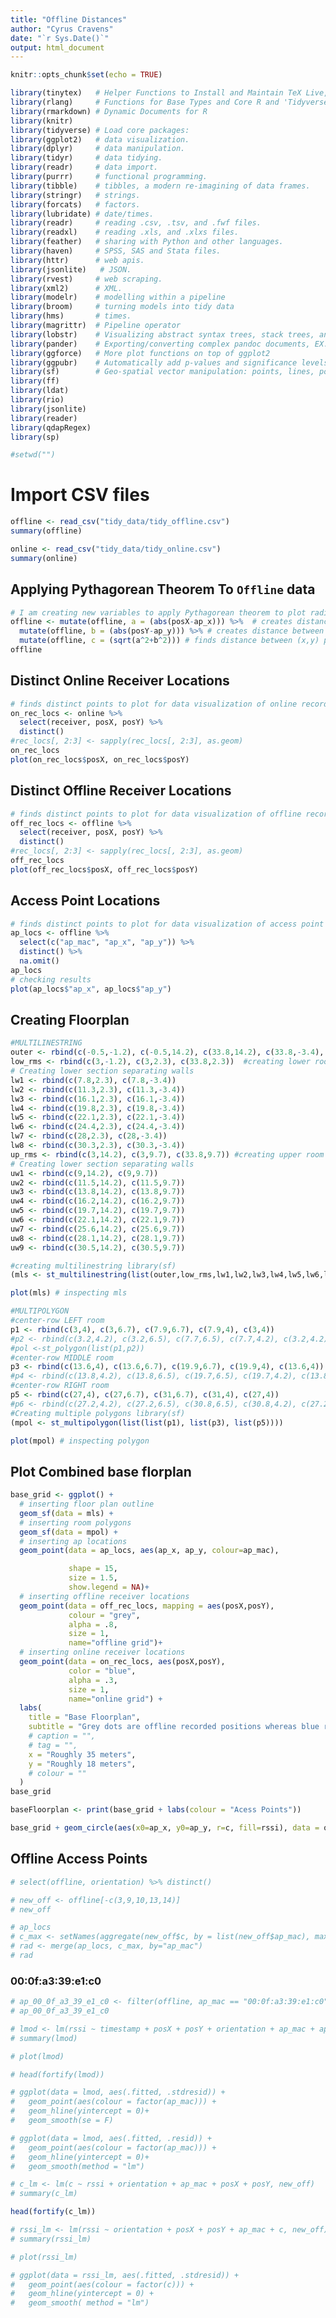 ```yaml
---
title: "Offline Distances"
author: "Cyrus Cravens"
date: "`r Sys.Date()`"
output: html_document
---
```

```r
knitr::opts_chunk$set(echo = TRUE)
```

```r
library(tinytex)   # Helper Functions to Install and Maintain TeX Live, and Compile LaTeX Documents
library(rlang)     # Functions for Base Types and Core R and 'Tidyverse' Features
library(rmarkdown) # Dynamic Documents for R
library(knitr)
library(tidyverse) # Load core packages:
library(ggplot2)   # data visualization.
library(dplyr)     # data manipulation.
library(tidyr)     # data tidying.
library(readr)     # data import.
library(purrr)     # functional programming.
library(tibble)    # tibbles, a modern re-imagining of data frames.
library(stringr)   # strings.
library(forcats)   # factors.
library(lubridate) # date/times.
library(readr)     # reading .csv, .tsv, and .fwf files.
library(readxl)    # reading .xls, and .xlxs files.
library(feather)   # sharing with Python and other languages.
library(haven)     # SPSS, SAS and Stata files.
library(httr)      # web apis.
library(jsonlite)   # JSON.
library(rvest)     # web scraping.
library(xml2)      # XML.
library(modelr)    # modelling within a pipeline
library(broom)     # turning models into tidy data
library(hms)       # times.
library(magrittr)  # Pipeline operator
library(lobstr)    # Visualizing abstract syntax trees, stack trees, and object sizes
library(pander)    # Exporting/converting complex pandoc documents, EX: df to Pandoc table
library(ggforce)   # More plot functions on top of ggplot2
library(ggpubr)    # Automatically add p-values and significance levels  plots.
library(sf)        # Geo-spatial vector manipulation: points, lines, polygons
library(ff)
library(ldat)
library(rio)
library(jsonlite)
library(reader)
library(qdapRegex)
library(sp)
```

```r
#setwd("")
```

# Import CSV files

```r
offline <- read_csv("tidy_data/tidy_offline.csv")
summary(offline)
```

```r
online <- read_csv("tidy_data/tidy_online.csv")
summary(online)
```
## Applying Pythagorean Theorem To `Offline` data

```r
# I am creating new variables to apply Pythagorean theorem to plot radius 
offline <- mutate(offline, a = (abs(posX-ap_x))) %>%  # creates distance between x coordinates 
  mutate(offline, b = (abs(posY-ap_y))) %>% # creates distance between y coordinates 
  mutate(offline, c = (sqrt(a^2+b^2))) # finds distance between (x,y) points
offline
```

## Distinct Online Receiver Locations 

```r
# finds distinct points to plot for data visualization of online recorded points 
on_rec_locs <- online %>% 
  select(receiver, posX, posY) %>% 
  distinct()
#rec_locs[, 2:3] <- sapply(rec_locs[, 2:3], as.geom)
on_rec_locs
plot(on_rec_locs$posX, on_rec_locs$posY)
```

## Distinct Offline Receiver Locations 

```r
# finds distinct points to plot for data visualization of offline recorded points 
off_rec_locs <- offline %>% 
  select(receiver, posX, posY) %>% 
  distinct()
#rec_locs[, 2:3] <- sapply(rec_locs[, 2:3], as.geom)
off_rec_locs
plot(off_rec_locs$posX, off_rec_locs$posY)
```

## Access Point Locations
```r
# finds distinct points to plot for data visualization of access point locations 
ap_locs <- offline %>% 
  select(c("ap_mac", "ap_x", "ap_y")) %>% 
  distinct() %>% 
  na.omit()
ap_locs
# checking results
plot(ap_locs$"ap_x", ap_locs$"ap_y")
```

## Creating Floorplan
```r
#MULTILINESTRING
outer <- rbind(c(-0.5,-1.2), c(-0.5,14.2), c(33.8,14.2), c(33.8,-3.4), c(3,-3.4), c(3,-1.2),c(-0.5,-1.2)) #creating exterior outline
low_rms <- rbind(c(3,-1.2), c(3,2.3), c(33.8,2.3))  #creating lower room outline
# Creating lower section separating walls
lw1 <- rbind(c(7.8,2.3), c(7.8,-3.4))
lw2 <- rbind(c(11.3,2.3), c(11.3,-3.4))
lw3 <- rbind(c(16.1,2.3), c(16.1,-3.4))
lw4 <- rbind(c(19.8,2.3), c(19.8,-3.4))
lw5 <- rbind(c(22.1,2.3), c(22.1,-3.4))
lw6 <- rbind(c(24.4,2.3), c(24.4,-3.4))
lw7 <- rbind(c(28,2.3), c(28,-3.4))
lw8 <- rbind(c(30.3,2.3), c(30.3,-3.4))
up_rms <- rbind(c(3,14.2), c(3,9.7), c(33.8,9.7)) #creating upper room outline
# Creating lower section separating walls
uw1 <- rbind(c(9,14.2), c(9,9.7))
uw2 <- rbind(c(11.5,14.2), c(11.5,9.7))
uw3 <- rbind(c(13.8,14.2), c(13.8,9.7))
uw4 <- rbind(c(16.2,14.2), c(16.2,9.7))
uw5 <- rbind(c(19.7,14.2), c(19.7,9.7))
uw6 <- rbind(c(22.1,14.2), c(22.1,9.7))
uw7 <- rbind(c(25.6,14.2), c(25.6,9.7))
uw8 <- rbind(c(28.1,14.2), c(28.1,9.7))
uw9 <- rbind(c(30.5,14.2), c(30.5,9.7))

#creating multilinestring library(sf)
(mls <- st_multilinestring(list(outer,low_rms,lw1,lw2,lw3,lw4,lw5,lw6,lw7,lw8,up_rms,uw1,uw2,uw3,uw4,uw5,uw6,uw7,uw8,uw9)))

plot(mls) # inspecting mls

#MULTIPOLYGON
#center-row LEFT room
p1 <- rbind(c(3,4), c(3,6.7), c(7.9,6.7), c(7.9,4), c(3,4))
#p2 <- rbind(c(3.2,4.2), c(3.2,6.5), c(7.7,6.5), c(7.7,4.2), c(3.2,4.2))
#pol <-st_polygon(list(p1,p2))
#center-row MIDDLE room
p3 <- rbind(c(13.6,4), c(13.6,6.7), c(19.9,6.7), c(19.9,4), c(13.6,4))
#p4 <- rbind(c(13.8,4.2), c(13.8,6.5), c(19.7,6.5), c(19.7,4.2), c(13.8,4.2))
#center-row RIGHT room
p5 <- rbind(c(27,4), c(27,6.7), c(31,6.7), c(31,4), c(27,4))
#p6 <- rbind(c(27.2,4.2), c(27.2,6.5), c(30.8,6.5), c(30.8,4.2), c(27.2,4.2))
#Creating multiple polygons library(sf)
(mpol <- st_multipolygon(list(list(p1), list(p3), list(p5))))

plot(mpol) # inspecting polygon
```

## Plot Combined base florplan
```r
base_grid <- ggplot() +
  # inserting floor plan outline
  geom_sf(data = mls) + 
  # inserting room polygons
  geom_sf(data = mpol) +
  # inserting ap locations
  geom_point(data = ap_locs, aes(ap_x, ap_y, colour=ap_mac),

             shape = 15,
             size = 1.5,
             show.legend = NA)+
  # inserting offline receiver locations
  geom_point(data = off_rec_locs, mapping = aes(posX,posY),
             colour = "grey",
             alpha = .8,
             size = 1,
             name="offline grid")+
  # inserting online receiver locations
  geom_point(data = on_rec_locs, aes(posX,posY),
             color = "blue",
             alpha = .3,
             size = 1,
             name="online grid") +
  labs(
    title = "Base Floorplan",
    subtitle = "Grey dots are offline recorded positions whereas blue represents the online",
    # caption = "",
    # tag = "",
    x = "Roughly 35 meters",
    y = "Roughly 18 meters",
    # colour = ""
  )
base_grid
```

```r
baseFloorplan <- print(base_grid + labs(colour = "Acess Points"))
```


```r
base_grid + geom_circle(aes(x0=ap_x, y0=ap_y, r=c, fill=rssi), data = offline)
```



## Offline Access Points
```r
# select(offline, orientation) %>% distinct()
```

```r
# new_off <- offline[-c(3,9,10,13,14)]
# new_off
```

```r
# ap_locs
# c_max <- setNames(aggregate(new_off$c, by = list(new_off$ap_mac), max), c("ap_mac", "max_dist"))
# rad <- merge(ap_locs, c_max, by="ap_mac")
# rad
```


### 00:0f:a3:39:e1:c0
```r
# ap_00_0f_a3_39_e1_c0 <- filter(offline, ap_mac == "00:0f:a3:39:e1:c0")
# ap_00_0f_a3_39_e1_c0
```



```r
# lmod <- lm(rssi ~ timestamp + posX + posY + orientation + ap_mac + ap_x + ap_y + c, new_off)
# summary(lmod)
```

```r
# plot(lmod)
```

```r
# head(fortify(lmod))
```

```r
# ggplot(data = lmod, aes(.fitted, .stdresid)) +
#   geom_point(aes(colour = factor(ap_mac))) + 
#   geom_hline(yintercept = 0)+
#   geom_smooth(se = F)
```

```r
# ggplot(data = lmod, aes(.fitted, .resid)) +
#   geom_point(aes(colour = factor(ap_mac))) + 
#   geom_hline(yintercept = 0)+
#   geom_smooth(method = "lm")
```

```r
# c_lm <- lm(c ~ rssi + orientation + ap_mac + posX + posY, new_off)
# summary(c_lm)
```
```r
head(fortify(c_lm))
```

```r
# rssi_lm <- lm(rssi ~ orientation + posX + posY + ap_mac + c, new_off)
# summary(rssi_lm)
```

```r
# plot(rssi_lm)
```



```r
# ggplot(data = rssi_lm, aes(.fitted, .stdresid)) +
#   geom_point(aes(colour = factor(c))) +
#   geom_hline(yintercept = 0) +
#   geom_smooth( method = "lm")
```
